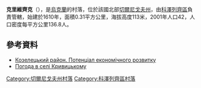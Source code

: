 {{coord|50|55|6|N|31|4|33|E|scale:100000|display=title}}

'''克里維齊克'''（{{lang-uk|Кривицьке}}），是[[烏克蘭|烏克蘭]]的村落，位於該國北部[[切爾尼戈夫州|切爾尼戈夫州]]，由[[科澤列齊區|科澤列齊區]]負責管轄，始建於1610年，面積0.31平方公里，海拔高度113米，2001年人口42，人口密度每平方公里136.8人。

==參考資料==
*[http://cg.gov.ua/web_docs/1/2014/03/docs/KOZELETS.PDF Козелецький район. Потенціал економічного розвитку]{{Wayback|url=http://cg.gov.ua/web_docs/1/2014/03/docs/KOZELETS.PDF |date=20151222113731 }}
* [http://weather.in.ua/ua/chernigovskaja/12265 Погода в селі Кривицькому] {{Wayback|url=http://weather.in.ua/ua/chernigovskaja/12265 |date=20200812072631 }}

[[Category:切爾尼戈夫州村落|Category:切爾尼戈夫州村落]]
[[Category:科澤列齊區村落|Category:科澤列齊區村落]]


{{Chernihiv-geo-stub}}